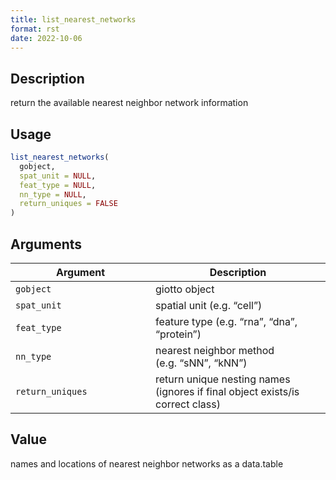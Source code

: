 ```yaml
--- 
title: list_nearest_networks 
format: rst 
date: 2022-10-06 
--- 
```


## Description

return the available nearest neighbor network information


## Usage

```r
list_nearest_networks(
  gobject,
  spat_unit = NULL,
  feat_type = NULL,
  nn_type = NULL,
  return_uniques = FALSE
)
```


## Arguments

Argument      |Description
------------- |----------------
`gobject`     |     giotto object
`spat_unit`     |     spatial unit (e.g. "cell")
`feat_type`     |     feature type (e.g. "rna", "dna", "protein")
`nn_type`     |     nearest neighbor method (e.g. "sNN", "kNN")
`return_uniques`     |     return unique nesting names (ignores if final object exists/is correct class)


## Value

names and locations of nearest neighbor networks as a data.table


